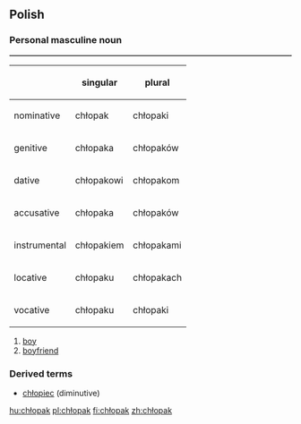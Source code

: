 ==Polish==
===Personal masculine noun===
<table border=1>
{| 
! !! singular !! plural
|-
! nominative
| chłopak || chłopaki
|-
! genitive
| chłopaka || chłopaków
|-
! dative
| chłopakowi || chłopakom
|-
! accusative
| chłopaka || chłopaków
|-
! instrumental
| chłopakiem || chłopakami
|-
! locative
| chłopaku || chłopakach
|-
! vocative
| chłopaku || chłopaki
|}
</table>

# [[boy]]
# [[boyfriend]]

===Derived terms===
*[[chłopiec]] (diminutive)

[[hu:chłopak]]
[[pl:chłopak]]
[[fi:chłopak]]
[[zh:chłopak]]